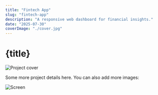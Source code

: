 ```yaml
---
title: "Fintech App"
slug: "fintech-app"
description: "A responsive web dashboard for financial insights."
date: "2025-07-30"
coverImage: "./cover.jpg"
---
```



# {title}

<Image src={cover} alt="Project cover" width={800} height={500} />

Some more project details here. You can also add more images:

![Screen](./screen1.jpg)
